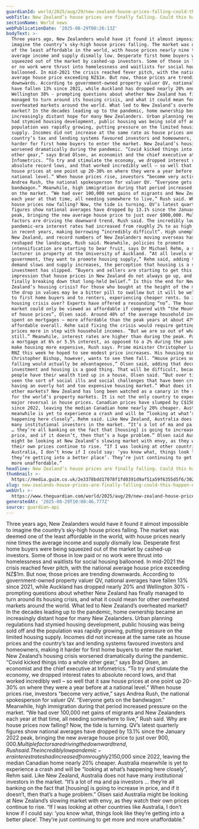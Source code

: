 ```yaml
---
guardianId: world/2025/aug/29/new-zealand-house-prices-falling-could-this-happen-elsewhere
webTitle: New Zealand’s house prices are finally falling. Could this happen elsewhere?
sectionName: World news
webPublicationDate: '2025-08-29T00:26:13Z'
bodyText: >-
  Three years ago, New Zealanders would have it found it almost impossible to
  imagine the country’s sky-high house prices falling. The market was deemed one
  of the least affordable in the world, with house prices nearly nine times the
  average income and supply dismally low. Desperate first home buyers were being
  squeezed out of the market by cashed-up investors. Some of those in low paid
  or no work were thrust into homelessness and waitlists for social housing
  ballooned. In mid-2021 the crisis reached fever pitch, with the national
  average house price exceeding NZ$1m. But now, those prices are trending
  downwards. According to government-owned property valuer QV, national averages
  have fallen 13% since 2021, while Auckland has dropped nearly 20% and
  Wellington 30% - prompting questions about whether New Zealand has finally
  managed to turn around its housing crisis, and what it could mean for other
  overheated markets around the world. What led to New Zealand’s overheated
  market? In the decades leading up to the pandemic, home ownership became an
  increasingly distant hope for many New Zealanders. Urban planning regulations
  had stymied housing development, public housing was being sold off and the
  population was rapidly growing, putting pressure on the limited housing
  supply. Incomes did not increase at the same rate as house prices and the
  country’s tax and lending systems favoured investors and homeowners, making it
  harder for first home buyers to enter the market. New Zealand’s housing crisis
  worsened dramatically during the pandemic. “Covid kicked things into a whole
  other gear,” says Brad Olsen, an economist and the chief executive at
  Infometrics. “To try and stimulate the economy, we dropped interest rates to
  absolute record lows, and that worked incredibly well – so well that it saw
  house prices at one point up 20-30% on where they were a year before at a
  national level.” When house prices rise, investors “become very active,” says
  Andrea Rush, the national spokesperson for valuer QV. “Everyone gets on the
  bandwagon.” Meanwhile, high immigration during that period increased pressure
  on the market. “We had over 100,000 net gains of migrants and New Zealanders
  each year at that time, all needing somewhere to live,” Rush said. Why are
  house prices now falling? Now, the tide is turning. QV’s latest quarterly
  figures show national averages have dropped by 13.1% since the January 2022
  peak, bringing the new average house price to just over $900,000. Multiple
  factors are driving the downward trend, Rush said. The incredibly low
  pandemic-era interest rates had increased from roughly 2% to as high as 7-8%
  in recent years, making borrowing “incredibly difficult”. High unemployment in
  New Zealand, and record numbers of New Zealanders moving overseas has also
  reshaped the landscape, Rush said. Meanwhile, policies to promote
  intensification are starting to bear fruit, says Dr Michael Rehm, a senior
  lecturer in property at the University of Auckland. “At all levels of
  government, they want to promote housing supply,” Rehm said, adding that as
  demand slows and supply increases, the perception that housing is a safe
  investment has slipped. “Buyers and sellers are starting to get this
  impression that house prices in New Zealand do not always go up, and we’re
  finally breaking down that long-held belief.” Is this the end for New
  Zealand’s housing crisis? For those who bought at the height of the market,
  the drop in values may be a bitter pill to swallow but it will be welcome news
  to first home buyers and to renters, experiencing cheaper rents. So is the
  housing crisis over? Experts have offered a resounding “no”. The housing
  market could only be viewed as affordable if compared with “the Mount Everest
  of house prices”, Olsen said. Around 40% of the average household income is
  spent on mortgages – more affordable than the peak years at about 47% but not
  affordable overall. Rehm said fixing the crisis would require getting house
  prices more in step with household incomes. “But we are so out of whack
  still.” Meanwhile, interest rates are higher than during the peak. Paying back
  a mortgage at 6% or 5.5% interest, as opposed to a 2% during the pandemic, may
  make housing more expensive, Rush says. Prime minister Christopher Luxon told
  RNZ this week he hoped to see modest price increases. His housing minister,
  Christopher Bishop, however, wants to see them fall. “House prices outright
  falling would actually be advantageous,” Olsen said, adding that decoupling
  investment and housing is a good thing. That will be difficult, because many
  people have their wealth tied up in a house, Olsen said. “But over time, we’ve
  seen the sort of social ills and social challenges that have been created by
  having an overly hot and too expensive housing market.” What does it mean for
  other markets? New Zealand has long been watched as a canary in the coal mine
  for the world’s property markets. It is not the only country to experience a
  major reversal in house prices. Canadian prices have slumped by C$150,000
  since 2022, leaving the median Canadian home nearly 20% cheaper. Australia
  meanwhile is yet to experience a crash and will be “looking at what’s
  happening here closely”, Rehm said. Like New Zealand, Australia does not have
  many institutional investors in the market. “It’s a lot of ma and pa investors
  … they’re all banking on the fact that [housing] is going to increase in
  price, and if it doesn’t, then that’s a huge problem.” Olsen said Australia
  might be looking at New Zealand’s slowing market with envy, as they watch
  their own prices continue to rise. “If I was looking at other countries like
  Australia, I don’t know if I could say: ‘you know what, things look like
  they’re getting into a better place’. They’re just continuing to get more and
  more unaffordable.”
headline: New Zealand’s house prices are finally falling. Could this happen elsewhere?
thumbnail: >-
  https://media.guim.co.uk/2e3378bdd17078f1fd0391d9af51a59f6355d5f6/302_0_2879_2303/500.jpg
slug: new-zealands-house-prices-are-finally-falling-could-this-happen-elsewhere
webUrl: >-
  https://www.theguardian.com/world/2025/aug/29/new-zealand-house-prices-falling-could-this-happen-elsewhere
generatedAt: '2025-08-29T10:00:46.777Z'
source: guardian-api
---
```

Three years ago, New Zealanders would have it found it almost impossible to imagine the country’s sky-high house prices falling. The market was deemed one of the least affordable in the world, with house prices nearly nine times the average income and supply dismally low. Desperate first home buyers were being squeezed out of the market by cashed-up investors. Some of those in low paid or no work were thrust into homelessness and waitlists for social housing ballooned. In mid-2021 the crisis reached fever pitch, with the national average house price exceeding NZ$1m. But now, those prices are trending downwards. According to government-owned property valuer QV, national averages have fallen 13% since 2021, while Auckland has dropped nearly 20% and Wellington 30% - prompting questions about whether New Zealand has finally managed to turn around its housing crisis, and what it could mean for other overheated markets around the world. What led to New Zealand’s overheated market? In the decades leading up to the pandemic, home ownership became an increasingly distant hope for many New Zealanders. Urban planning regulations had stymied housing development, public housing was being sold off and the population was rapidly growing, putting pressure on the limited housing supply. Incomes did not increase at the same rate as house prices and the country’s tax and lending systems favoured investors and homeowners, making it harder for first home buyers to enter the market. New Zealand’s housing crisis worsened dramatically during the pandemic. “Covid kicked things into a whole other gear,” says Brad Olsen, an economist and the chief executive at Infometrics. “To try and stimulate the economy, we dropped interest rates to absolute record lows, and that worked incredibly well – so well that it saw house prices at one point up 20-30% on where they were a year before at a national level.” When house prices rise, investors “become very active,” says Andrea Rush, the national spokesperson for valuer QV. “Everyone gets on the bandwagon.” Meanwhile, high immigration during that period increased pressure on the market. “We had over 100,000 net gains of migrants and New Zealanders each year at that time, all needing somewhere to live,” Rush said. Why are house prices now falling? Now, the tide is turning. QV’s latest quarterly figures show national averages have dropped by 13.1% since the January 2022 peak, bringing the new average house price to just over $900,000. Multiple factors are driving the downward trend, Rush said. The incredibly low pandemic-era interest rates had increased from roughly 2% to as high as 7-8% in recent years, making borrowing “incredibly difficult”. High unemployment in New Zealand, and record numbers of New Zealanders moving overseas has also reshaped the landscape, Rush said. Meanwhile, policies to promote intensification are starting to bear fruit, says Dr Michael Rehm, a senior lecturer in property at the University of Auckland. “At all levels of government, they want to promote housing supply,” Rehm said, adding that as demand slows and supply increases, the perception that housing is a safe investment has slipped. “Buyers and sellers are starting to get this impression that house prices in New Zealand do not always go up, and we’re finally breaking down that long-held belief.” Is this the end for New Zealand’s housing crisis? For those who bought at the height of the market, the drop in values may be a bitter pill to swallow but it will be welcome news to first home buyers and to renters, experiencing cheaper rents. So is the housing crisis over? Experts have offered a resounding “no”. The housing market could only be viewed as affordable if compared with “the Mount Everest of house prices”, Olsen said. Around 40% of the average household income is spent on mortgages – more affordable than the peak years at about 47% but not affordable overall. Rehm said fixing the crisis would require getting house prices more in step with household incomes. “But we are so out of whack still.” Meanwhile, interest rates are higher than during the peak. Paying back a mortgage at 6% or 5.5% interest, as opposed to a 2% during the pandemic, may make housing more expensive, Rush says. Prime minister Christopher Luxon told RNZ this week he hoped to see modest price increases. His housing minister, Christopher Bishop, however, wants to see them fall. “House prices outright falling would actually be advantageous,” Olsen said, adding that decoupling investment and housing is a good thing. That will be difficult, because many people have their wealth tied up in a house, Olsen said. “But over time, we’ve seen the sort of social ills and social challenges that have been created by having an overly hot and too expensive housing market.” What does it mean for other markets? New Zealand has long been watched as a canary in the coal mine for the world’s property markets. It is not the only country to experience a major reversal in house prices. Canadian prices have slumped by C$150,000 since 2022, leaving the median Canadian home nearly 20% cheaper. Australia meanwhile is yet to experience a crash and will be “looking at what’s happening here closely”, Rehm said. Like New Zealand, Australia does not have many institutional investors in the market. “It’s a lot of ma and pa investors … they’re all banking on the fact that [housing] is going to increase in price, and if it doesn’t, then that’s a huge problem.” Olsen said Australia might be looking at New Zealand’s slowing market with envy, as they watch their own prices continue to rise. “If I was looking at other countries like Australia, I don’t know if I could say: ‘you know what, things look like they’re getting into a better place’. They’re just continuing to get more and more unaffordable.”

